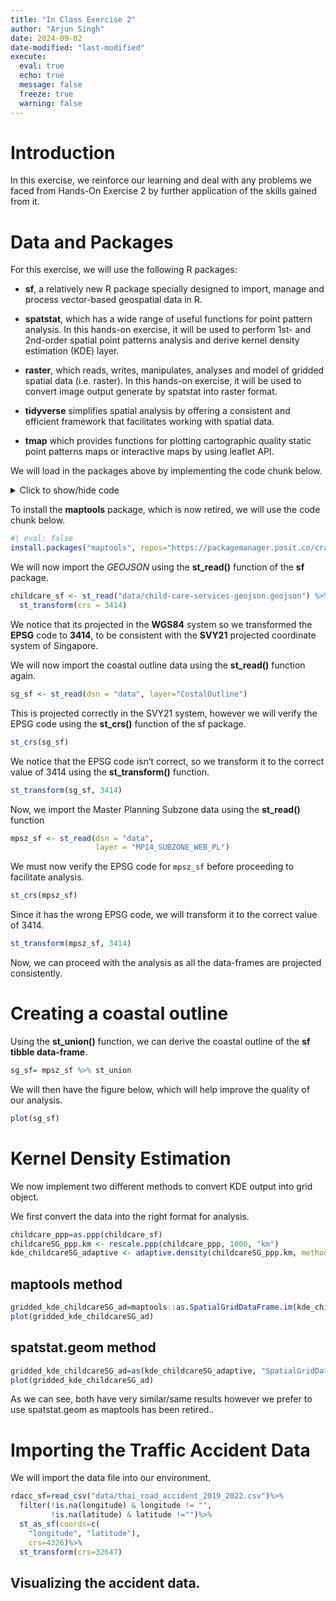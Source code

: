 ```yaml
---
title: "In Class Exercise 2"
author: "Arjun Singh"
date: 2024-09-02
date-modified: "last-modified"
execute: 
  eval: true
  echo: true
  message: false
  freeze: true
  warning: false
---
```


# Introduction

In this exercise, we reinforce our learning and deal with any problems we faced from Hands-On Exercise 2 by further application of the skills gained from it.

# Data and Packages

For this exercise, we will use the following R packages:

-   **sf**, a relatively new R package specially designed to import, manage and process vector-based geospatial data in R.

-   **spatstat**, which has a wide range of useful functions for point pattern analysis. In this hands-on exercise, it will be used to perform 1st- and 2nd-order spatial point patterns analysis and derive kernel density estimation (KDE) layer.

-   **raster**, which reads, writes, manipulates, analyses and model of gridded spatial data (i.e. raster). In this hands-on exercise, it will be used to convert image output generate by spatstat into raster format.

-   **tidyverse** simplifies spatial analysis by offering a consistent and efficient framework that facilitates working with spatial data.

-   **tmap** which provides functions for plotting cartographic quality static point patterns maps or interactive maps by using leaflet API.

We will load in the packages above by implementing the code chunk below.

<details>

<summary>Click to show/hide code</summary>

```r
pacman::p_load(sf, spatstat, raster, tmap, tidyverse)
set.seed(1234)
```

</details>

To install the **maptools** package, which is now retired, we will use the code chunk below.

```r
#| eval: false
install.packages("maptools", repos="https://packagemanager.posit.co/cran/2023-10-13") #Posit is a great source for downloading retired libraries, and even facilitates the development of Shiny apps.
```

We will now import the *GEOJSON* using the **st_read()** function of the **sf** package.

```r
childcare_sf <- st_read("data/child-care-services-geojson.geojson") %>%
  st_transform(crs = 3414)
```

We notice that its projected in the **WGS84** system so we transformed the **EPSG** code to **3414**, to be consistent with the **SVY21** projected coordinate system of Singapore.

We will now import the coastal outline data using the **st_read()** function again.

```r
sg_sf <- st_read(dsn = "data", layer="CostalOutline")
```

This is projected correctly in the SVY21 system, however we will verify the EPSG code using the **st_crs()** function of the sf package.

```r
st_crs(sg_sf)
```

We notice that the EPSG code isn't correct, so we transform it to the correct value of 3414 using the **st_transform()** function.

```r
st_transform(sg_sf, 3414)
```

Now, we import the Master Planning Subzone data using the **st_read()** function

```r
mpsz_sf <- st_read(dsn = "data", 
                   layer = "MP14_SUBZONE_WEB_PL")
```

We must now verify the EPSG code for `mpsz_sf` before proceeding to facilitate analysis.

```r
st_crs(mpsz_sf)
```

Since it has the wrong EPSG code, we will transform it to the correct value of 3414.

```r
st_transform(mpsz_sf, 3414)
```

Now, we can proceed with the analysis as all the data-frames are projected consistently.

# Creating a coastal outline

Using the **st_union()** function, we can derive the coastal outline of the **sf tibble data-frame**.

```r
sg_sf= mpsz_sf %>% st_union
```

We will then have the figure below, which will help improve the quality of our analysis.

```r
plot(sg_sf)
```

# Kernel Density Estimation

We now implement two different methods to convert KDE output into grid object.

We first convert the data into the right format for analysis.

```r
childcare_ppp=as.ppp(childcare_sf)
childcareSG_ppp.km <- rescale.ppp(childcare_ppp, 1000, "km")
kde_childcareSG_adaptive <- adaptive.density(childcareSG_ppp.km, method="kernel")
```

::: panel-tabset
## maptools method

```r
gridded_kde_childcareSG_ad=maptools::as.SpatialGridDataFrame.im(kde_childcareSG_adaptive)
plot(gridded_kde_childcareSG_ad)

```

## spatstat.geom method

```r
gridded_kde_childcareSG_ad=as(kde_childcareSG_adaptive, "SpatialGridDataFrame")
plot(gridded_kde_childcareSG_ad)
```
:::

As we can see, both have very similar/same results however we prefer to use spatstat.geom as maptools has been retired..

# Importing the Traffic Accident Data

We will import the data file into our environment.

```r
rdacc_sf=read_csv("data/thai_road_accident_2019_2022.csv")%>%
  filter(!is.na(longitude) & longitude != "",
         !is.na(latitude) & latitude !="")%>%
  st_as_sf(coords=c(
    "longitude", "latitude"), 
    crs=4326)%>%
  st_transform(crs=32647)
```

::: panel-tabset
## Visualizing the accident data.
:::

